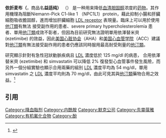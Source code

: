 {{expand|time=2016-06-11T11:40:42+00:00}}
{{medical}}
{{Drugbox
| Watchedfields = changed
| verifiedrevid = 461098524
| IUPAC_name = (3''R'',4''S'')-1-(4-fluorophenyl)-3-[(3''S'')-3-(4-fluorophenyl)-3-hydroxypropyl]-4-(4-hydroxyphenyl)azetidin-2-one
| image = Ezetimibe.svg
| width =
<!--Clinical data-->
| tradename = Zetia
| Drugs.com = {{drugs.com|monograph|ezetimibe}}
| MedlinePlus = a603015
| pregnancy_AU = C
| pregnancy_US = C
| legal_AU = S4
| legal_CA = Rx-only
| legal_UK = POM
| legal_US = Rx-only
| routes_of_administration = Oral
<!--Pharmacokinetic data-->
| bioavailability = 35–65%
| protein_bound = >90%
| metabolism = 肠壁，肝脏
| elimination_half-life = 19–30 小时
| excretion = 肾脏11%, 粪便78%
<!--Identifiers-->
| IUPHAR_ligand = 6816
| CAS_number_Ref = {{cascite|correct|??}}
| CAS_number = 163222-33-1
| ATC_prefix = C10
| ATC_suffix = AX09
| PubChem = 150311
| DrugBank_Ref = {{drugbankcite|correct|drugbank}}
| DrugBank = DB00973
| ChemSpiderID_Ref = {{chemspidercite|correct|chemspider}}
| ChemSpiderID = 132493
| UNII_Ref = {{fdacite|correct|FDA}}
| UNII = EOR26LQQ24
| KEGG_Ref = {{keggcite|correct|kegg}}
| KEGG = D01966
| ChEBI_Ref = {{ebicite|correct|EBI}}
| ChEBI = 49040
| ChEMBL_Ref = {{ebicite|correct|EBI}}
| ChEMBL = 1138
<!--Chemical data-->
| C=24 | H=21 | F=2 | N=1 | O=3
| molecular_weight = 409.4 g·mol<sup>−1</sup>
| SMILES = Fc1ccc(cc1)[C@@H](O)CC[C@H]4C(=O)N(c2ccc(F)cc2)[C@@H]4c3ccc(O)cc3
| StdInChI_Ref = {{stdinchicite|correct|chemspider}}
| StdInChI = 1S/C24H21F2NO3/c25-17-5-1-15(2-6-17)22(29)14-13-21-23(16-3-11-20(28)12-4-16)27(24(21)30)19-9-7-18(26)8-10-19/h1-12,21-23,28-29H,13-14H2/t21-,22+,23-/m1/s1
| StdInChIKey_Ref = {{stdinchicite|correct|chemspider}}
| StdInChIKey = OLNTVTPDXPETLC-XPWALMASSA-N
| melting_point = 164
| melting_high = 166
}}

'''依折麦布（{{lang-en|Ezetimibe}}'''，商品名'''益适纯）''' （{{IPAc-en|ɛ|ˈ|z|ɛ|t|i-|m|ɪ|b}}） 是一种用来降低[[血清|血清]][[胆固醇|胆固醇]]浓度的[[药物|药物]]。其作用機理為阻斷Niemann-Pick C1-like 1  （NPC1L1）protein，藉此抑制小腸和肝臟細胞吸收膽固醇，進而增加肝臟細胞 [[低密度脂蛋白受體|LDL receptor]] 表現量。臨床上可以用於使用[[他汀类|他汀類]]有無法 接受副作用的患者、severe primary hypercholesterolemia 患者、單用[[他汀类|他汀類]]成效不彰者，但因為目前研究無法證明單用依澤替米貝 (ezetimibe) 的效益，因此[[美国心脏协会|美国心脏协会]]（AHA）和[[美国心血管学院|美国心血管学院]]（ACC）建議對[[他汀类|他汀類]]有無法接受副作用的患者仍應該同時服用最高耐受劑量的[[他汀类|他汀類]]。

研究顯示針對有急性冠狀動脈疾病且 [[LDL|LDL]] 濃度低於 125 mg/dl 的病患， 合用依澤替米貝 (ezetimibe) 和 simvastatin 可以降低 2% 復發型心血管事件發生風險，而另外一個分組實驗也顯示合用兩藥的組別 [[LDL|LDL]] 濃度平均為 54 mg/dl，單用 simvastatin 之 [[LDL|LDL]] 濃度平均則為 70 mg/dl，由此可見其與[[他汀类|他汀類]]藥物合用之效益。<ref>{{Cite journal|title=Lipid Management for the Prevention of Atherosclerotic Cardiovascular Disease|url=https://doi.org/10.1056/NEJMra1806939|last=Michos|first=Erin D.|last2=McEvoy|first2=John W.|date=2019-10-17|journal=New England Journal of Medicine|issue=16|doi=10.1056/NEJMra1806939|volume=381|pages=1557–1567|issn=0028-4793|pmid=31618541|last3=Blumenthal|first3=Roger S.}}</ref>

==引用==
{{Reflist}}

{{MSD}}
{{Lipid modifying agents}}

[[Category:降血脂剂|Category:降血脂剂]]
[[Category:内酰胺|Category:内酰胺]]
[[Category:默克公司|Category:默克公司]]
[[Category:先靈葆雅|Category:先靈葆雅]]
[[Category:有机氟化合物|Category:有机氟化合物]]
[[Category:酚|Category:酚]]